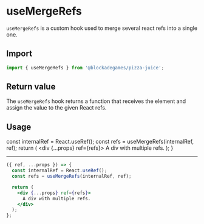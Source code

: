 
# useMergeRefs

`useMergeRefs` is a custom hook used to merge several react refs into a single one.

## Import

```jsx
import { useMergeRefs } from '@blockadegames/pizza-juice';
```

## Return value

The `useMergeRefs` hook returns a function that receives the element and assign the value to the given React refs.

## Usage

  const internalRef = React.useRef();
  const refs = useMergeRefs(internalRef, ref);
  return (
    <div {...props} ref={refs}>
      A div with multiple refs.
    </div>
  );
}

<Example />

---

```jsx
({ ref, ...props }) => {
  const internalRef = React.useRef();
  const refs = useMergeRefs(internalRef, ref);

  return (
    <div {...props} ref={refs}>
      A div with multiple refs.
    </div>
  );
};
```
